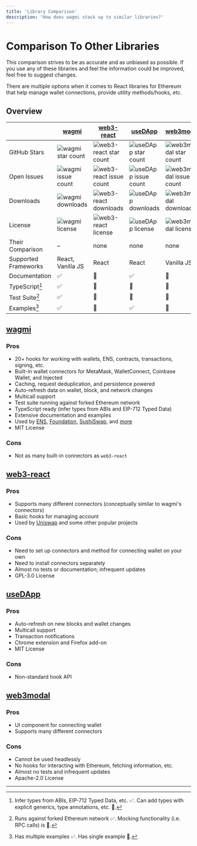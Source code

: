 ```yaml
---
title: 'Library Comparison'
description: 'How does wagmi stack up to similar libraries?'
---
```



# Comparison To Other Libraries

<Callout emoji="✏️" type="info">
  This comparison strives to be as accurate and as unbiased as possible. If you
  use any of these libraries and feel the information could be improved, feel
  free to suggest changes.
</Callout>

There are multiple options when it comes to React libraries for Ethereum that help manage wallet connections, provide utility methods/hooks, etc.

## Overview

|                      | [wagmi](https://github.com/wagmi-dev/wagmi)                                                     | [web3-react](https://github.com/NoahZinsmeister/web3-react)                                             | [useDApp](https://github.com/EthWorks/useDApp)                                                     | [web3modal](https://github.com/Web3Modal/web3modal)                                                     |
| -------------------- | ----------------------------------------------------------------------------------------------- | ------------------------------------------------------------------------------------------------------- | -------------------------------------------------------------------------------------------------- | ------------------------------------------------------------------------------------------------------- |
| GitHub Stars         | ![wagmi star count](https://img.shields.io/github/stars/wagmi-dev/wagmi?colorB=161b22&label=)   | ![web3-react star count](https://img.shields.io/github/stars/Uniswap/web3-react?colorB=161b22&label=)   | ![useDApp star count](https://img.shields.io/github/stars/EthWorks/useDApp?colorB=161b22&label=)   | ![web3modal star count](https://img.shields.io/github/stars/Web3Modal/web3modal?colorB=161b22&label=)   |
| Open Issues          | ![wagmi issue count](https://img.shields.io/github/issues/wagmi-dev/wagmi?colorB=161b22&label=) | ![web3-react issue count](https://img.shields.io/github/issues/Uniswap/web3-react?colorB=161b22&label=) | ![useDApp issue count](https://img.shields.io/github/issues/EthWorks/useDApp?colorB=161b22&label=) | ![web3modal issue count](https://img.shields.io/github/issues/Web3Modal/web3modal?colorB=161b22&label=) |
| Downloads            | ![wagmi downloads](https://img.shields.io/npm/dw/wagmi?colorB=161b22&label=)                    | ![web3-react downloads](https://img.shields.io/npm/dw/@web3-react/core?colorB=161b22&label=)            | ![useDApp downloads](https://img.shields.io/npm/dw/@usedapp/core?colorB=161b22&label=)             | ![web3modal downloads](https://img.shields.io/npm/dw/web3modal?colorB=161b22&label=)                    |
| License              | ![wagmi license](https://img.shields.io/github/license/wagmi-dev/wagmi?colorB=161b22&label=)    | ![web3-react license](https://img.shields.io/github/license/Uniswap/web3-react?colorB=161b22&label=)    | ![useDApp license](https://img.shields.io/github/license/EthWorks/useDApp?colorB=161b22&label=)    | ![web3modal license](https://img.shields.io/github/license/Web3Modal/web3modal?colorB=161b22&label=)    |
| Their Comparison     | –                                                                                               | none                                                                                                    | none                                                                                               | none                                                                                                    |
| Supported Frameworks | React, Vanilla JS                                                                               | React                                                                                                   | React                                                                                              | Vanilla JS                                                                                              |
| Documentation        | ✅                                                                                              | 🛑                                                                                                      | ✅                                                                                                 | 🛑                                                                                                      |
| TypeScript[^1]       | ✅                                                                                              | 🔶                                                                                                      | 🔶                                                                                                 | 🔶                                                                                                      |
| Test Suite[^2]       | ✅                                                                                              | 🔶                                                                                                      | 🔶                                                                                                 | 🛑                                                                                                      |
| Examples[^3]         | ✅                                                                                              | 🔶                                                                                                      | ✅                                                                                                 | 🔶                                                                                                      |

## [wagmi](https://github.com/wagmi-dev/wagmi)

### Pros

- 20+ hooks for working with wallets, ENS, contracts, transactions, signing, etc.
- Built-in wallet connectors for MetaMask, WalletConnect, Coinbase Wallet, and Injected
- Caching, request deduplication, and persistence powered
- Auto-refresh data on wallet, block, and network changes
- Multicall support
- Test suite running against forked Ethereum network
- TypeScript ready (infer types from ABIs and EIP-712 Typed Data)
- Extensive documentation and examples
- Used by [ENS](https://ens.domains), [Foundation](https://foundation.app), [SushiSwap](https://sushi.com), and [more](https://github.com/wagmi-dev/wagmi/discussions/201)
- MIT License

### Cons

- Not as many built-in connectors as `web3-react`

## [web3-react](https://github.com/Uniswap/web3-react)

### Pros

- Supports many different connectors (conceptually similar to wagmi's connectors)
- Basic hooks for managing account
- Used by [Uniswap](https://uniswap.org) and some other popular projects

### Cons

- Need to set up connectors and method for connecting wallet on your own
- Need to install connectors separately
- Almost no tests or documentation; infrequent updates
- GPL-3.0 License

## [useDApp](https://github.com/EthWorks/useDApp)

### Pros

- Auto-refresh on new blocks and wallet changes
- Multicall support
- Transaction notifications
- Chrome extension and Firefox add-on
- MIT License

### Cons

- Non-standard hook API

## [web3modal](https://github.com/Web3Modal/web3modal)

### Pros

- UI component for connecting wallet
- Supports many different connectors

### Cons

- Cannot be used headlessly
- No hooks for interacting with Ethereum, fetching information, etc.
- Almost no tests and infrequent updates
- Apache-2.0 License

---

[^1]: Infer types from ABIs, EIP-712 Typed Data, etc. ✅. Can add types with explicit generics, type annotations, etc. 🔶.
[^2]: Runs against forked Ethereum network ✅. Mocking functionality (i.e. RPC calls) is 🔶.
[^3]: Has multiple examples ✅. Has single example 🔶.
